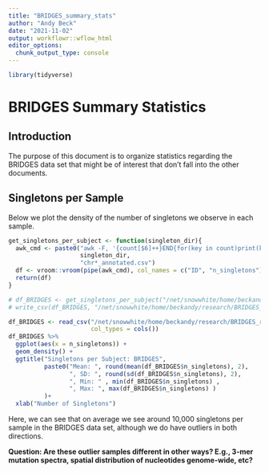```yaml
---
title: "BRIDGES_summary_stats"
author: "Andy Beck"
date: "2021-11-02"
output: workflowr::wflow_html
editor_options:
  chunk_output_type: console
---
```


```r
library(tidyverse)
```

# BRIDGES Summary Statistics

## Introduction

The purpose of this document is to organize statistics regarding the BRIDGES data set that might be of interest that don't fall into the other documents.

## Singletons per Sample

Below we plot the density of the number of singletons we observe in each sample.

```r
get_singletons_per_subject <- function(singleton_dir){
  awk_cmd <- paste0("awk -F, '{count[$6]++}END{for(key in count)print(key, count[key])}' ",
                    singleton_dir, 
                    "chr*_annotated.csv")
  df <- vroom::vroom(pipe(awk_cmd), col_names = c("ID", "n_singletons"))
  return(df)
}

# df_BRIDGES <- get_singletons_per_subject("/net/snowwhite/home/beckandy/research/BRIDGES_redo/output/singletons/")
# write_csv(df_BRIDGES, "/net/snowwhite/home/beckandy/research/BRIDGES_redo/output/singletons_per_subject.csv")

df_BRIDGES <- read_csv("/net/snowwhite/home/beckandy/research/BRIDGES_redo/output/singletons_per_subject.csv",
                       col_types = cols())
df_BRIDGES %>%
  ggplot(aes(x = n_singletons)) + 
  geom_density() +
  ggtitle("Singletons per Subject: BRIDGES",
          paste0("Mean: ", round(mean(df_BRIDGES$n_singletons), 2),
                 ", SD: ", round(sd(df_BRIDGES$n_singletons), 2),
                 ", Min: " , min(df_BRIDGES$n_singletons) ,
                 ", Max: ", max(df_BRIDGES$n_singletons) ) 
          )+
  xlab("Number of Singletons")
```

Here, we can see that on average we see around 10,000 singletons per sample in the BRIDGES data set, although we do have outliers in both directions.

**Question: Are these outlier samples different in other ways? E.g., 3-mer mutation spectra, spatial distribution of nucleotides genome-wide, etc?**
